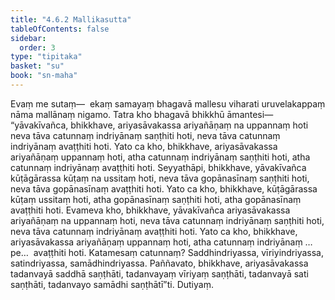 ```yaml
---
title: "4.6.2 Mallikasutta"
tableOfContents: false
sidebar:
  order: 3
type: "tipitaka"
basket: "su"
book: "sn-maha"
---
```



<DynamicBreadcrumb />

<Division number="522" book="sn-maha">

<Paragraph number="1196" book="sn-maha">
Evaṃ me sutaṃ—  ekaṃ samayaṃ bhagavā mallesu viharati uruvelakappaṃ nāma mallānaṃ nigamo. Tatra kho bhagavā bhikkhū āmantesi—  “yāvakīvañca, bhikkhave, ariyasāvakassa ariyañāṇaṃ na uppannaṃ hoti neva tāva catunnaṃ indriyānaṃ saṇṭhiti hoti, neva tāva catunnaṃ indriyānaṃ avaṭṭhiti hoti. Yato ca kho, bhikkhave, ariyasāvakassa ariyañāṇaṃ uppannaṃ hoti, atha catunnaṃ indriyānaṃ saṇṭhiti hoti, atha catunnaṃ indriyānaṃ avaṭṭhiti hoti.
</Paragraph>

<Paragraph number="1197" book="sn-maha">
Seyyathāpi, bhikkhave, yāvakīvañca kūṭāgārassa kūṭaṃ na ussitaṃ hoti, neva tāva gopānasīnaṃ saṇṭhiti hoti, neva tāva gopānasīnaṃ avaṭṭhiti hoti. Yato ca kho, bhikkhave, kūṭāgārassa kūṭaṃ ussitaṃ hoti, atha gopānasīnaṃ saṇṭhiti hoti, atha gopānasīnaṃ avaṭṭhiti hoti. Evameva kho, bhikkhave, yāvakīvañca ariyasāvakassa ariyañāṇaṃ na uppannaṃ hoti, neva tāva catunnaṃ indriyānaṃ saṇṭhiti hoti, neva tāva catunnaṃ indriyānaṃ avaṭṭhiti hoti. Yato ca kho, bhikkhave, ariyasāvakassa ariyañāṇaṃ uppannaṃ hoti, atha catunnaṃ indriyānaṃ …pe…  avaṭṭhiti hoti.
</Paragraph>

<Paragraph number="1198" book="sn-maha">
Katamesaṃ catunnaṃ? Saddhindriyassa, vīriyindriyassa, satindriyassa, samādhindriyassa. Paññavato, bhikkhave, ariyasāvakassa tadanvayā saddhā saṇṭhāti, tadanvayaṃ vīriyaṃ saṇṭhāti, tadanvayā sati saṇṭhāti, tadanvayo samādhi saṇṭhātī”ti.

</Paragraph>
</Division>

<Paragraph number="1199" type="center" book="sn-maha">
Dutiyaṃ.
</Paragraph>